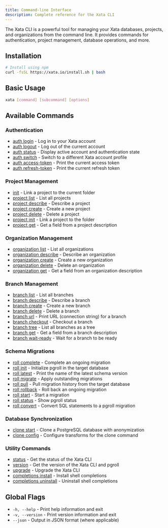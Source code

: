 ```yaml
---
title: Command-line Interface
description: Complete reference for the Xata CLI
---
```


The Xata CLI is a powerful tool for managing your Xata databases, projects, and organizations from the command line. It provides commands for authentication, project management, database operations, and more.

## Installation

```bash
# Install using npm
curl -fsSL https://xata.io/install.sh | bash
```

## Basic Usage

```bash
xata [command] [subcommand] [options]
```

## Available Commands

### Authentication
- [auth login](/reference/cli/auth#login) - Log in to your Xata account
- [auth logout](/reference/cli/auth#logout) - Log out of the current account
- [auth status](/reference/cli/auth#status) - Display active account and authentication state
- [auth switch](/reference/cli/auth#switch) - Switch to a different Xata account profile
- [auth access-token](/reference/cli/auth#access-token) - Print the current access token
- [auth refresh-token](/reference/cli/auth#refresh-token) - Print the current refresh token

### Project Management
- [init](/reference/cli/init#init) - Link a project to the current folder
- [project list](/reference/cli/project#list) - List all projects
- [project describe](/reference/cli/project#describe) - Describe a project
- [project create](/reference/cli/project#create) - Create a new project
- [project delete](/reference/cli/project#delete) - Delete a project
- [project init](/reference/cli/project#init) - Link a project to the folder
- [project get](/reference/cli/project#get) - Get a field from a project description

### Organization Management
- [organization list](/reference/cli/organization#list) - List all organizations
- [organization describe](/reference/cli/organization#describe) - Describe an organization
- [organization create](/reference/cli/organization#create) - Create a new organization
- [organization delete](/reference/cli/organization#delete) - Delete an organization
- [organization get](/reference/cli/organization#get) - Get a field from an organization description

### Branch Management
- [branch list](/reference/cli/branch#list) - List all branches
- [branch describe](/reference/cli/branch#describe) - Describe a branch
- [branch create](/reference/cli/branch#create) - Create a new branch
- [branch delete](/reference/cli/branch#delete) - Delete a branch
- [branch url](/reference/cli/branch#url) - Print URL (connection string) for a branch
- [branch checkout](/reference/cli/branch#checkout) - Checkout a branch
- [branch tree](/reference/cli/branch#tree) - List all branches as a tree
- [branch get](/reference/cli/branch#get) - Get a field from a branch description
- [branch wait-ready](/reference/cli/branch#wait-ready) - Wait for a branch to be ready

### Schema Migrations
- [roll complete](/reference/cli/roll#complete) - Complete an ongoing migration
- [roll init](/reference/cli/roll#init) - Initialize pgroll in the target database
- [roll latest](/reference/cli/roll#latest) - Print the name of the latest schema version
- [roll migrate](/reference/cli/roll#migrate) - Apply outstanding migrations
- [roll pull](/reference/cli/roll#pull) - Pull migration history from the target database
- [roll rollback](/reference/cli/roll#rollback) - Roll back an ongoing migration
- [roll start](/reference/cli/roll#start) - Start a migration
- [roll status](/reference/cli/roll#status) - Show pgroll status
- [roll convert](/reference/cli/roll#convert) - Convert SQL statements to a pgroll migration

### Database Synchronization
- [clone start](/reference/cli/clone#start) - Clone a PostgreSQL database with anonymization
- [clone config](/reference/cli/clone#config) - Configure transforms for the clone command

### Utility Commands
- [status](/reference/cli/status#status) - Get the status of the Xata CLI
- [version](/reference/cli/version#version) - Get the version of the Xata CLI and pgroll
- [upgrade](/reference/cli/upgrade#upgrade) - Upgrade the Xata CLI
- [completions install](/reference/cli/completions#install) - Install shell completions
- [completions uninstall](/reference/cli/completions#uninstall) - Uninstall shell completions

## Global Flags

- `-h, --help` - Print help information and exit
- `-v, --version` - Print version information and exit
- `--json` - Output in JSON format (where applicable)

